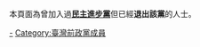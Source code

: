本頁面為曾加入過'''[[民主進步黨|民主進步黨]]'''但已經'''退出該黨'''的人士。

[[Category:民主進步黨黨員|-]]
[[Category:臺灣前政黨成員|Category:臺灣前政黨成員]]